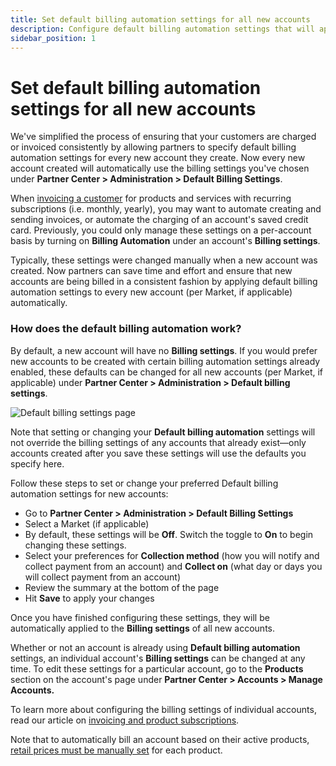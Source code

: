 ```yaml
---
title: Set default billing automation settings for all new accounts
description: Configure default billing automation settings that will apply to all new accounts you create
sidebar_position: 1
---
```


# Set default billing automation settings for all new accounts

We've simplified the process of ensuring that your customers are charged or invoiced consistently by allowing partners to specify default billing automation settings for every new account they create. Now every new account created will automatically use the billing settings you've chosen under **Partner Center > Administration > Default Billing Settings**.

When [invoicing a customer](/administration/administration-platform-settings/default-billing-settings/invoicing-a-customer) for products and services with recurring subscriptions (i.e. monthly, yearly), you may want to automate creating and sending invoices, or automate the charging of an account's saved credit card. Previously, you could only manage these settings on a per-account basis by turning on **Billing Automation** under an account's **Billing settings**.

Typically, these settings were changed manually when a new account was created. Now partners can save time and effort and ensure that new accounts are being billed in a consistent fashion by applying default billing automation settings to every new account (per Market, if applicable) automatically.

### **How does the default billing automation work?**

By default, a new account will have no **Billing settings**. If you would prefer new accounts to be created with certain billing automation settings already enabled, these defaults can be changed for all new accounts (per Market, if applicable) under **Partner Center > Administration > Default billing settings**.

![Default billing settings page](/img/administration/default-billing-settings/default-billing-settings.png)

Note that setting or changing your **Default billing automation** settings will not override the billing settings of any accounts that already exist—only accounts created after you save these settings will use the defaults you specify here.

Follow these steps to set or change your preferred Default billing automation settings for new accounts:

- Go to **Partner Center > Administration > Default Billing Settings**
- Select a Market (if applicable)
- By default, these settings will be **Off**. Switch the toggle to **On** to begin changing these settings.
- Select your preferences for **Collection method** (how you will notify and collect payment from an account) and **Collect on** (what day or days you will collect payment from an account)
- Review the summary at the bottom of the page
- Hit **Save** to apply your changes

Once you have finished configuring these settings, they will be automatically applied to the **Billing settings** of all new accounts.

Whether or not an account is already using **Default billing automation** settings, an individual account's **Billing settings** can be changed at any time. To edit these settings for a particular account, go to the **Products** section on the account's page under **Partner Center > Accounts > Manage Accounts.**

To learn more about configuring the billing settings of individual accounts, read our article on [invoicing and product subscriptions](/administration/administration-platform-settings/default-billing-settings/invoicing-and-product-subscriptions).

Note that to automatically bill an account based on their active products, [retail prices must be manually set](/administration/administration-platform-settings/default-billing-settings/manual-retail-prices) for each product.